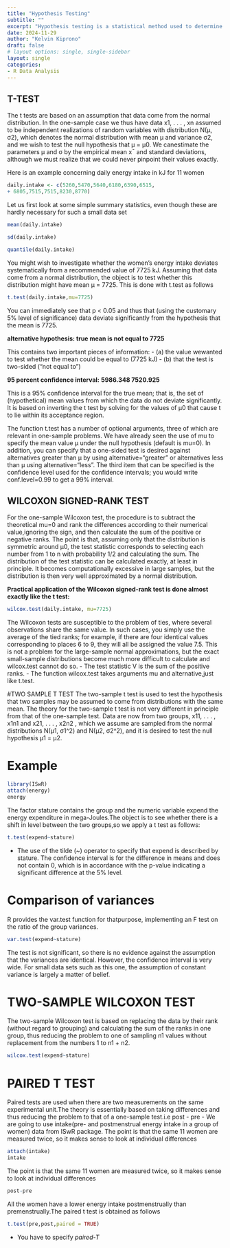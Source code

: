 ```yaml
---
title: "Hypothesis Testing"
subtitle: ""
excerpt: "Hypothesis testing is a statistical method used to determine if there is enough evidence to reject a null hypothesis (H0) in favor of an alternative hypothesis (𝐻𝑎 ). By analyzing sample data, the process involves setting a significance level, calculating a test statistic, and comparing it to a critical value or P-value to make data-driven decisions. Common tests include t-tests, z-tests, and chi-square tests, applied in diverse fields to validate assumptions and drive conclusions."
date: 2024-11-29
author: "Kelvin Kiprono"
draft: false
# layout options: single, single-sidebar
layout: single
categories:
- R Data Analysis
---
```

## T-TEST 

The t tests are based on an assumption that data come from the normal distribution. In the one-sample case we thus have data x1, . . . , xn assumed to be independent realizations of random variables with distribution N(µ, σ2), which denotes the normal distribution with mean µ and variance σ2, and we wish to test the null hypothesis that µ = µ0. We canestimate the parameters µ and σ by the empirical mean x¯ and standard deviations, although we must realize that we could never pinpoint their values exactly.

Here is an example concerning daily energy intake in kJ for 11 women

```r
daily.intake <- c(5260,5470,5640,6180,6390,6515,
+ 6805,7515,7515,8230,8770)
```
Let us first look at some simple summary statistics, even though these are hardly necessary for such a small data set

```r
mean(daily.intake)
```
```r
sd(daily.intake)
```
```r
quantile(daily.intake)
```
You might wish to investigate whether the women’s energy intake deviates systematically from a recommended value of 7725 kJ. Assuming that data come from a normal distribution, the object is to test whether this
distribution might have mean µ = 7725. This is done with t.test as follows
```r
t.test(daily.intake,mu=7725)
```
You can immediately see that p < 0.05 and thus that (using the customary 5% level of significance) data deviate significantly from the hypothesis that the mean is 7725.

**alternative hypothesis: true mean is not equal to 7725**

This contains two important pieces of information:
 - (a) the value wewanted to test whether the mean could be equal to (7725 kJ) 
 - (b) that the test is two-sided (“not equal to”)
 
 **95 percent confidence interval:**
**5986.348 7520.925**

This is a 95% confidence interval for the true mean; that is, the set of (hypothetical) mean values from which the data do not deviate significantly.
It is based on inverting the t test by solving for the values of µ0 that cause t to lie within its acceptance region.

The function t.test has a number of optional arguments, three of which are relevant in one-sample problems. We have already seen the use of mu to specify the mean value µ under the null hypothesis (default is mu=0). In
addition, you can specify that a one-sided test is desired against alternatives greater than µ by using alternative="greater" or alternatives less than µ using alternative="less". The third item that can be specified is the confidence level used for the confidence intervals; you would write conf.level=0.99 to get a 99% interval.

## WILCOXON SIGNED-RANK TEST
For the one-sample Wilcoxon test, the procedure is to subtract the theoretical mu=0 and rank the differences according to their numerical value,ignoring the sign, and then calculate the sum of the positive or negative ranks. The point is that, assuming only that the distribution is symmetric around µ0, the test statistic corresponds to selecting each number from 1 to n with probability 1/2 and calculating the sum. The distribution of the test statistic can be calculated exactly, at least in principle. It becomes computationally excessive in large samples, but the distribution is then very
well approximated by a normal distribution.

**Practical application of the Wilcoxon signed-rank test is done almost exactly like the t test:**
```r
wilcox.test(daily.intake, mu=7725)
```
The Wilcoxon tests are susceptible to the problem of ties, where several observations share the same value. In such cases, you simply use the average of the tied ranks; for example, if there are four identical values corresponding to places 6 to 9, they will all be assigned the value 7.5. This is not a problem for the large-sample normal approximations, but the exact small-sample distributions become much more difficult to calculate and wilcox.test cannot do so.
- The test statistic V is the sum of the positive ranks.
- The function wilcox.test takes arguments mu and alternative,just like t.test.

#TWO SAMPLE T TEST
The two-sample t test is used to test the hypothesis that two samples may be assumed to come from distributions with the same mean.
The theory for the two-sample t test is not very different in principle from that of the one-sample test. Data are now from two groups, x11, . . . , x1n1 and x21, . . . , x2n2
, which we assume are sampled from the normal distributions N(µ1, σ1^2) and N(µ2, σ2^2), and it is desired to test the null hypothesis µ1 = µ2.

# Example
```r
library(ISwR)
attach(energy)
energy
```
The factor stature contains the group and the numeric variable expend the energy expenditure in mega-Joules.The object is to see whether there is a shift in level between the two groups,so we apply a t test as follows:
```r
t.test(expend~stature)
```
- The use of the tilde (~) operator to specify that expend is described by stature.
The confidence interval is for the difference in means and does not contain 0, which is in accordance with the p-value indicating a significant difference at the 5% level.

# Comparison of variances
R provides the var.test function for thatpurpose, implementing an F test on the ratio of the group variances.
```r
var.test(expend~stature)
```
The test is not significant, so there is no evidence against the assumption that the variances are identical. However, the confidence interval is very wide. For small data sets such as this one, the assumption of constant variance is largely a matter of belief.

# TWO-SAMPLE WILCOXON TEST
The two-sample Wilcoxon test is based on replacing the data by their rank (without regard to grouping) and calculating the sum of the ranks in one group, thus reducing the problem to one of sampling n1 values without replacement from the numbers 1 to n1 + n2.
```r
wilcox.test(expend~stature)
```
# PAIRED T TEST
Paired tests are used when there are two measurements on the same experimental unit.The theory is essentially based on taking differences and thus reducing the problem to that of a one-sample test.i.e post - pre
- We are going to use intake(pre- and postmenstrual energy intake in a group of women) data from ISwR package.
The point is that the same 11 women are measured twice, so it makes sense to look at individual differences

```r
attach(intake)
intake
```
The point is that the same 11 women are measured twice, so it makes sense to look at individual differences
```r
post-pre
```
All the women have a lower energy intake postmenstrually than premenstrually.The paired t test is obtained as follows
```r
t.test(pre,post,paired = TRUE)
```
- You have to specify *paired-T*

